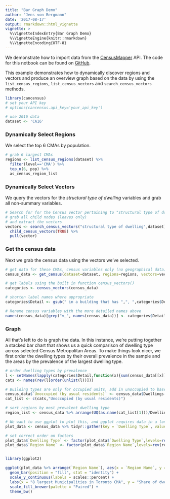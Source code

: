 ```yaml
---
title: "Bar Graph Demo"
author: "Jens von Bergmann"
date: '2017-08-17'
output: rmarkdown::html_vignette
vignette: >
  %\VignetteIndexEntry{Bar Graph Demo}
  %\VignetteEngine{knitr::rmarkdown}
  %\VignetteEncoding{UTF-8}
---
```


We demonstrate how to import data from the [CensusMapper](https://CensusMapper.ca) API. The code for this notbook can be found on [GitHub](https://github.com/mountainMath/cancensus).

This example demonstrates how to dynamically discover regions and vectors and produce an overview graph based on the data by using the `list_census_regions`, `list_census_vectors` and `search_census_vectors` methods.

```r
library(cancensus)
# set your API key
# options(cancensus.api_key='your_api_key')

# use 2016 data
dataset <- 'CA16'
```

### Dynamically Select Regions

We select the top 6 CMAs by population.
```r
# grab 6 largest CMAs
regions <- list_census_regions(dataset) %>% 
  filter(level=='CMA') %>% 
  top_n(6, pop) %>%
  as_census_region_list
```

### Dynamically Select Vectors

We query the vectors for the *structural type of dwelling* variables and grab all non-summary variables.
```r
# Search for for the Census vector pertaining to "structural type of dwelling",
# grab all child nodes (leaves only)
# and extract the vectors
vectors <- search_census_vectors("structural type of dwelling",dataset) %>%
  child_census_vectors(TRUE) %>% 
  pull(vector)
```


### Get the census data

Next we grab the census data using the vectors we've selected. 

```r
# get data for these CMAs, census variables only (no geographical data)
census_data <- get_census(dataset=dataset, regions=regions, vectors=vectors, level='Regions',geo_format=NA,labels='short')

# get labels using the built in function census_vectors()
categories <- census_vectors(census_data)

# shorten label names where appropriate
categories$Detail <- gsub(" in a building that has ",", ",categories$Detail)

# Rename census variables with the more detailed names above
names(census_data)[grep("v_", names(census_data))] <- categories$Detail
```


### Graph

All that's left to do is graph the data. In this instance, we're putting together a stacked bar chart that shows us a quick comparison of dwelling type across selected Census Metropolitan Areas. To make things look nicer, we first order the dwelling types by their overall prevalence in the sample and the areas by the prevalence of the largest dwelling type.

```r
# order dwelling types by prevalence
l <- setNames(lapply(categories$Detail,function(x){sum(census_data[[x]]/census_data$Dwellings)}),categories$Detail)
cats <- names(rev(l[order(unlist(l))]))

# Building types are only for occupied units, add in unoccupied to base out of all dwellings
census_data$`Unoccupied (by usual residents)` <- census_data$Dwellings-census_data$Households
cat_list <- c(cats,"Unoccupied (by usual residents)")

# sort regions by most prevalent dwelling type
region_list <- census_data %>% arrange(UQ(as.name(cat_list[1]))/Dwellings) %>% pull("Region Name")
```


```r

# We want to use ggplot to plot this, and ggplot requires data in a long format. Reshape and gather data using tidyr::gather
plot_data <- census_data %>% tidyr::gather(key = `Dwelling Type`, value = Count, cat_list)

# set correct order on factors 
plot_data$`Dwelling Type` <- factor(plot_data$`Dwelling Type`,levels=rev(cat_list), ordered = TRUE) 
plot_data$`Region Name` <- factor(plot_data$`Region Name`,levels=rev(region_list), ordered=TRUE)


library(ggplot2)

ggplot(plot_data %>% arrange(`Region Name`), aes(x = `Region Name`, y = Count, group = `Dwelling Type`, fill = `Dwelling Type`)) +
  geom_bar(position = "fill", stat = "identity") +
  scale_y_continuous(labels = scales::percent) + 
  labs(x = "8 largest Municipalities in Toronto CMA", y = "Share of dwelling units (%)", title="Dwellings by Structural Type of Dwelling",caption="Canada Census 2016 via cancensus & censusmapper.ca") +
  scale_fill_brewer(palette = "Paired") +
  theme_bw()
```
